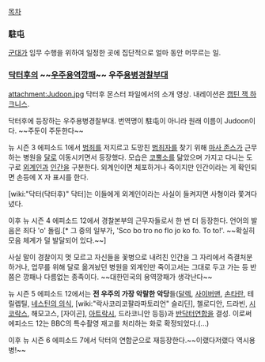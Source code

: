 [[목차]]

=== 駐屯 ===
[[군대]]가 임무 수행을 위하여 일정한 곳에 집단적으로 얼마 동안 머무르는 일.

=== [[닥터후]]의 ~~[[우주]]용역깡패~~ 우주[[용병]][[경찰]]부대 ===
attachment:Judoon.jpg
{{{#!html
<iframe width="560" height="315" src="//www.youtube.com/embed/zopMzBnoNtI" frameborder="0" allowfullscreen></iframe>
}}}
닥터후 몬스터 파일에서의 소개 영상. 내레이션은 [[캡틴 잭 하크니스]].

닥터후에 등장하는 우주용병경찰부대. 번역명이 駐屯이 아니라 원래 이름이 Judoon이다. ~~주둔이 주둔한다~~

뉴 시즌 3 에피소드 1에서 [[범죄]]를 저지르고 도망친 [[범죄자]]를 찾기 위해 [[마사 존스]]가 근무하는 병원을 [[달]]로 이동시키면서 등장했다. 모습은 [[코뿔소]]를 닮았으며 가지고 다니는 도구로 [[외계인]]과 [[인간]]을 구분한다. 외계인이면 체포하거나 죽이지만 인간이라는 게 확인되면 손등에 X 자 표시를 한다.

[wiki:"닥터(닥터후)" 닥터]는 이들에게 외계인이라는 사실이 들켜지면 사형이라 쫓겨다녔다.

이후 뉴 시즌 4 에피소드 12에서 경찰본부의 근무자들로서 한 번 더 등장한다. 언어의 발음은 죄다 'o' 돌림.[* 그 중의 일부가, 'Sco bo tro no flo jo ko fo. To to!'. ~~확실히 모음 체계가 덜 발달되어 있다.~~]

사실 말이 경찰이지 멋 모르고 자신들을 꽃병으로 내려친 인간을 그 자리에서 즉결처분하거나, 업무를 위해 달로 옮겨놨던 병원을 외계인만 죽이고서는 그대로 두고 가는 등 반쯤은 깡패나 다름없는 종족이다. ~~대한민국의 용역깡패가 생각난다~~

뉴 시즌 5 에피소드 12에서는 '''전 우주의 가장 악랄한 악당'''들([[달렉]], [[사이버맨]], [[손타란]], 테릴렙틸, [[네스틴의 의식]], [wiki:"락사코리코팔라파토리언" 슬리딘], 첼로디안, 드라빈, [[시코락스]], 해모고스, [자이곤], [[아트락시]], 드라코니안 등등)과 [[반닥터연합]]을 결성.
이로써 에피소드 12는 BBC의 특수촬영 재고를 처리하는 화로 확정되었다.(...)

이후 뉴 시즌 6 에피소드 7에서 닥터의 연합군으로 재등장한다.~~이랬다저랬다 역시용병!~~
